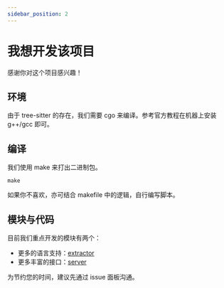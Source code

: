 ```yaml
---
sidebar_position: 2
---
```


# 我想开发该项目

感谢你对这个项目感兴趣！

## 环境

由于 tree-sitter 的存在，我们需要 cgo 来编译。参考官方教程在机器上安装 g++/gcc 即可。

## 编译

我们使用 make 来打出二进制包。

```
make
```

如果你不喜欢，亦可结合 makefile 中的逻辑，自行编写脚本。

## 模块与代码

目前我们重点开发的模块有两个：

- 更多的语言支持：[extractor](https://github.com/opensibyl/sibyl2/tree/master/pkg/extractor)
- 更多丰富的接口：[server](https://github.com/opensibyl/sibyl2/tree/master/pkg/server)

为节约您的时间，建议先通过 issue 面板沟通。
